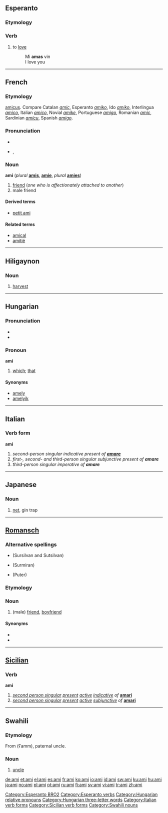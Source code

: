 ==Esperanto==

===Etymology===
{{It.|eo}} {{term|lang=it|amare}}

===Verb===
{{eo-verb|am}}

# to [[love]]
#: Mi '''amas''' vin
#: I love you

[[Category:Esperanto BRO2]]
[[Category:Esperanto verbs]]

----

==French==

===Etymology===
{{etyl|la|fr}} [[amicus]]. Compare Catalan ''[[amic]]'', Esperanto ''[[amiko]]'', Ido ''[[amiko]]'', Interlingua ''[[amico]]'', Italian ''[[amico]]'', Novial ''[[amike]]'', Portuguese ''[[amigo]]'', Romanian ''[[amic]]'', Sardinian ''[[amícu]]'', Spanish ''[[amigo]]''.

===Pronunciation===
* {{audio|Fr-ami.ogg|audio}}
* {{IPA|/a.mi/|lang=fr}}, {{SAMPA|/a.mi/}}

===Noun===
{{fr-infl-noun|sm=ami|sf=amie|pm=amis|pf=amies|smp=a.mi|sfp=a.mi|pmp=a.mi|pfp=a.mi}}
'''ami''' {{m}} (''plural'' '''[[amis]]''', {{f}} '''[[amie]]''', {{f}} ''plural'' '''[[amies]]''')

# [[friend]] (''one who is affectionately attached to another'')
# male friend

====Derived terms====
* [[petit ami]]

====Related terms====
* [[amical]]
* [[amitié]]
----


==Hiligaynon==
===Noun===
{{infl|hil|noun}}
#[[harvest]]

----

==Hungarian==

===Pronunciation===
* {{IPA|/ˈɒmi/|lang=hu}}
* {{hyphenation|ami}}

===Pronoun===
'''ami'''

# {{relative|lang=hu}} [[which]]; [[that]]

====Synonyms====
* [[amely]]
* [[amelyik]]

[[Category:Hungarian relative pronouns]]
[[Category:Hungarian three-letter words]]

----

==Italian==

===Verb form===
'''ami'''

# ''second-person singular indicative present of '''[[amare]]'''''
# ''first-, second- and third-person singular subjunctive present of '''amare'''''
# ''third-person singular imperative of '''amare'''''

[[Category:Italian verb forms]]

----

==Japanese==

===Noun===
{{romaji|あみ}}

# {{ja-def|網}} [[net]], gin trap

----

==[[Romansch]]==

===Alternative spellings===
* {{l|rm|amitg}} (Sursilvan and Sutsilvan)
* {{l|rm|amei}} (Surmiran)
* {{l|rm|amih}} (Puter)

===Etymology===
{{etyl|la|rm}} {{term|amicus|lang=la}}

===Noun===
{{infl|rm|noun|g=m|feminine|amia}}

# (male) [[friend]], [[boyfriend]] {{italbrac|Grischun and Vallader}}

====Synonyms====
* {{l|rm|camarat}}
* {{l|rm|cumpogn}}

----

==[[Sicilian]]==

===Verb===
'''ami'''

# ''[[second person singular]]  [[present tense|present]] [[active voice|active]] [[indicative mood|indicative]] of'' '''[[amari#Sicilian|amari]]'''
# ''[[second person singular]]  [[present tense|present]] [[active voice|active]] [[subjunctive]] of'' '''[[amari#Sicilian|amari]]'''

[[Category:Sicilian verb forms]]

----

==Swahili==

===Etymology===
From {{etyl|ar|sw}} {{Arab|[[عم]]}} (ʕamm), paternal uncle.

===Noun===
{{sw-noun}}

# [[uncle]]

[[Category:Swahili nouns]]

[[de:ami]]
[[et:ami]]
[[el:ami]]
[[es:ami]]
[[fr:ami]]
[[ko:ami]]
[[io:ami]]
[[id:ami]]
[[sw:ami]]
[[ku:ami]]
[[hu:ami]]
[[ja:ami]]
[[no:ami]]
[[pl:ami]]
[[pt:ami]]
[[ru:ami]]
[[fi:ami]]
[[sv:ami]]
[[vi:ami]]
[[tr:ami]]
[[zh:ami]]